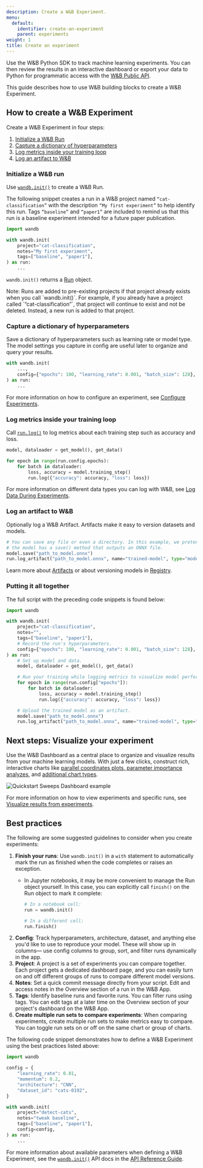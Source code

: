 ```yaml
---
description: Create a W&B Experiment.
menu:
  default:
    identifier: create-an-experiment
    parent: experiments
weight: 1
title: Create an experiment
---
```


Use the W&B Python SDK to track machine learning experiments. You can then review the results in an interactive dashboard or export your data to Python for programmatic access with the [W&B Public API](/models/ref/python/public-api/).

This guide describes how to use W&B building blocks to create a W&B Experiment. 

## How to create a W&B Experiment

Create a W&B Experiment in four steps:

1. [Initialize a W&B Run](#initialize-a-wb-run)
2. [Capture a dictionary of hyperparameters](#capture-a-dictionary-of-hyperparameters)
3. [Log metrics inside your training loop](#log-metrics-inside-your-training-loop)
4. [Log an artifact to W&B](#log-an-artifact-to-wb)

### Initialize a W&B run
Use [`wandb.init()`](/models/ref/python/functions/init) to create a W&B Run.

The following snippet creates a run in a W&B project named `“cat-classification”` with the description `“My first experiment”` to help identify this run. Tags `“baseline”` and `“paper1”` are included to remind us that this run is a baseline experiment intended for a future paper publication.

```python
import wandb

with wandb.init(
    project="cat-classification",
    notes="My first experiment",
    tags=["baseline", "paper1"],
) as run:
    ...
```

`wandb.init()` returns a [Run](/models/ref/python/experiments/run) object.

<Note>
Note: Runs are added to pre-existing projects if that project already exists when you call `wandb.init()`. For example, if you already have a project called `“cat-classification”`, that project will continue to exist and not be deleted. Instead, a new run is added to that project.
</Note>

### Capture a dictionary of hyperparameters
Save a dictionary of hyperparameters such as learning rate or model type. The model settings you capture in config are useful later to organize and query your results.

```python
with wandb.init(
    ...,
    config={"epochs": 100, "learning_rate": 0.001, "batch_size": 128},
) as run:
    ...
```

For more information on how to configure an experiment, see [Configure Experiments](./config).

### Log metrics inside your training loop
Call [`run.log()`](/models/ref/python/experiments/run/#method-runlog) to log metrics about each training step such as accuracy and loss.

```python
model, dataloader = get_model(), get_data()

for epoch in range(run.config.epochs):
    for batch in dataloader:
        loss, accuracy = model.training_step()
        run.log({"accuracy": accuracy, "loss": loss})
```

For more information on different data types you can log with W&B, see [Log Data During Experiments](/models/track/log/).

### Log an artifact to W&B 
Optionally log a W&B Artifact. Artifacts make it easy to version datasets and models. 
```python
# You can save any file or even a directory. In this example, we pretend
# the model has a save() method that outputs an ONNX file.
model.save("path_to_model.onnx")
run.log_artifact("path_to_model.onnx", name="trained-model", type="model")
```
Learn more about [Artifacts](/models/artifacts/) or about versioning models in [Registry](/models/registry/).


### Putting it all together
The full script with the preceding code snippets is found below:
```python
import wandb

with wandb.init(
    project="cat-classification",
    notes="",
    tags=["baseline", "paper1"],
    # Record the run's hyperparameters.
    config={"epochs": 100, "learning_rate": 0.001, "batch_size": 128},
) as run:
    # Set up model and data.
    model, dataloader = get_model(), get_data()

    # Run your training while logging metrics to visualize model performance.
    for epoch in range(run.config["epochs"]):
        for batch in dataloader:
            loss, accuracy = model.training_step()
            run.log({"accuracy": accuracy, "loss": loss})

    # Upload the trained model as an artifact.
    model.save("path_to_model.onnx")
    run.log_artifact("path_to_model.onnx", name="trained-model", type="model")
```

## Next steps: Visualize your experiment 
Use the W&B Dashboard as a central place to organize and visualize results from your machine learning models. With just a few clicks, construct rich, interactive charts like [parallel coordinates plots](/models/app/features/panels/parallel-coordinates/),[ parameter importance analyzes](/models/app/features/panels/parameter-importance/), and [additional chart types](/models/app/features/panels/).

<Frame>
    <img src="/images/sweeps/quickstart_dashboard_example.png" alt="Quickstart Sweeps Dashboard example"  />
</Frame>

For more information on how to view experiments and specific runs, see [Visualize results from experiments](/models/track/workspaces/).


## Best practices
The following are some suggested guidelines to consider when you create experiments:

1. **Finish your runs**: Use `wandb.init()` in a `with` statement to automatically mark the run as finished when the code completes or raises an exception.
    * In Jupyter notebooks, it may be more convenient to manage the Run object yourself. In this case, you can explicitly call `finish()` on the Run object to mark it complete:

        ```python
        # In a notebook cell:
        run = wandb.init()

        # In a different cell:
        run.finish()
        ```
2. **Config**: Track hyperparameters, architecture, dataset, and anything else you'd like to use to reproduce your model. These will show up in columns— use config columns to group, sort, and filter runs dynamically in the app.
3. **Project**: A project is a set of experiments you can compare together. Each project gets a dedicated dashboard page, and you can easily turn on and off different groups of runs to compare different model versions.
4. **Notes**: Set a quick commit message directly from your script. Edit and access notes in the Overview section of a run in the W&B App.
5. **Tags**: Identify baseline runs and favorite runs. You can filter runs using tags. You can edit tags at a later time on the Overview section of your project's dashboard on the W&B App.
6. **Create multiple run sets to compare experiments**: When comparing experiments, create multiple run sets to make metrics easy to compare. You can toggle run sets on or off on the same chart or group of charts.

The following code snippet demonstrates how to define a W&B Experiment using the best practices listed above:

```python
import wandb

config = {
    "learning_rate": 0.01,
    "momentum": 0.2,
    "architecture": "CNN",
    "dataset_id": "cats-0192",
}

with wandb.init(
    project="detect-cats",
    notes="tweak baseline",
    tags=["baseline", "paper1"],
    config=config,
) as run:
    ...
```

For more information about available parameters when defining a W&B Experiment, see the [`wandb.init()`](/models/ref/python/functions/init) API docs in the [API Reference Guide](/models/ref/python/).